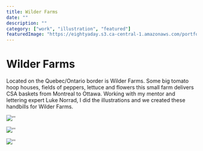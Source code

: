```yaml
---
title: Wilder Farms
date: ""
description: ""
category: ["work", "illustration", "featured"]
featuredImage: "https://eightyaday.s3.ca-central-1.amazonaws.com/portfolio/wilder-farms/wilder-farms-preview.jpg"
---
```


# Wilder Farms

Located on the Quebec/Ontario border is Wilder Farms. Some big tomato hoop houses, fields of peppers, lettuce and flowers this small farm delivers CSA baskets from Montreal to Ottawa. Working with my mentor and lettering expert Luke Norrad, I did the illustrations and we created these handbills for Wilder Farms.

![''](https://eightyaday.s3.ca-central-1.amazonaws.com/portfolio/wilder-farms/wilder-farms-01.jpg)

![''](https://eightyaday.s3.ca-central-1.amazonaws.com/portfolio/wilder-farms/wilder-farms-02.jpg)

![''](https://eightyaday.s3.ca-central-1.amazonaws.com/portfolio/wilder-farms/wilder-farms-03.jpg)
